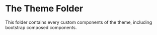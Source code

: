 
<Meta title="Theme/Introduction" />

# The Theme Folder


This folder contains every custom components of the theme, including bootstrap composed components.
